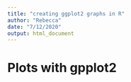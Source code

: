 ---
title: "creating ggplot2 graphs in R"
author: "Rebecca"
date: "7/12/2020"
output: html_document
---

# Plots with gpplot2